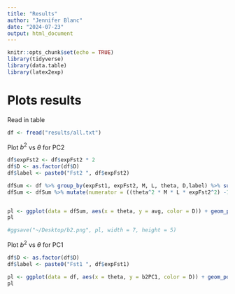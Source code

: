 ```yaml
---
title: "Results"
author: "Jennifer Blanc"
date: "2024-07-23"
output: html_document
---
```


```r
knitr::opts_chunk$set(echo = TRUE)
library(tidyverse)
library(data.table)
library(latex2exp)
```

# Plots results

Read in table
```r
df <- fread("results/all.txt")
```

Plot $b^2$ vs $\theta$ for PC2
```r
df$expFst2 <- df$expFst2 * 2
df$D <- as.factor(df$D)
df$label <- paste0("Fst2 ", df$expFst2)

dfSum <- df %>% group_by(expFst1, expFst2, M, L, theta, D,label) %>% summarise(avg = mean(b2PC2), se = sd(b2PC2)/sqrt(n()), avg_Fst = mean(Fst2)) %>% mutate(up.ci = avg + (1.96*se), low.ci = avg - (1.96*se))
dfSum <- dfSum %>% mutate(numerator = ((theta^2 * M * L * expFst2^2) -1), denominator =  (theta^2 * M * L * expFst2^2) + (theta * M * expFst2)) %>% mutate(expb2 = numerator / denominator) %>% mutate(expb2 = case_when(expFst2 <=  (1/(theta * sqrt(M*L))) ~ 0, expFst2 >= (1/(theta * sqrt(M*L))) ~ expb2))


pl <- ggplot(data = dfSum, aes(x = theta, y = avg, color = D)) + geom_point() + facet_wrap(~label) + theme_bw(base_size = 12) + xlab(TeX("\\theta")) + ylab(TeX("$b^2$")) + geom_errorbar(aes(ymin = low.ci, ymax = up.ci), width = 0.03) + guides(color=guide_legend(title="D (M * L)")) + geom_point(aes(x = theta, y = expb2, color = D), shape = 4, size = 2)
pl

#ggsave("~/Desktop/b2.png", pl, width = 7, height = 5)
```

Plot $b^2$ vs $\theta$ for PC1 
```r
df$D <- as.factor(df$D)
df$label <- paste0("Fst1 ", df$expFst1)

pl <- ggplot(data = df, aes(x = theta, y = b2PC1, color = D)) + geom_point(size=2) + facet_wrap(~label) + theme_bw(base_size = 12) + xlab(TeX("\\theta")) + ylab(TeX("$b^2$")) + scale_color_manual(values = c("cadetblue4", "cadetblue3", "cadetblue1"), name = "D (M * L)")
pl
```

